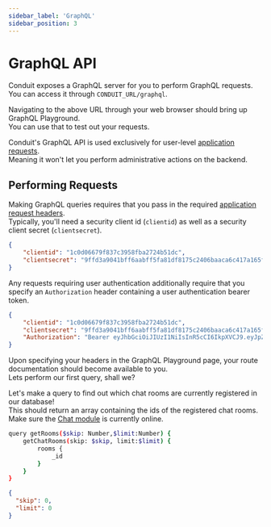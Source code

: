 ```yaml
---
sidebar_label: 'GraphQL'
sidebar_position: 3
---
```


# GraphQL API

Conduit exposes a GraphQL server for you to perform GraphQL requests.<br />
You can access it through `CONDUIT_URL/graphql`.

Navigating to the above URL through your web browser should bring up GraphQL Playground.<br />
You can use that to test out your requests.

Conduit's GraphQL API is used exclusively for user-level [application requests](router/router.mdx#request-types-app).<br />
Meaning it won't let you perform administrative actions on the backend.

## Performing Requests

Making GraphQL queries requires that you pass in the required [application request headers](./headers#headers-app).<br />
Typically, you'll need a security client id (`clientid`) as well as a security client secret (`clientsecret`).

``` json title="Basic Application Headers Example"
{
	"clientid": "1c0d06679f837c3958fba2724b51dc",
	"clientsecret": "9ffd3a9041bff6aabff5fa81df8175c2406baaca6c417a165f5b66a9ad1c1e4408bc4aad895126ddc0ee007332aacf842f63ebc68eddc304a902a3f8867e9902"
}
```

Any requests requiring user authentication additionally require that you specify an `Authorization` header containing a user authentication bearer token.<br />

``` json title="User Authentication Headers Example"
{
	"clientid": "1c0d06679f837c3958fba2724b51dc",
	"clientsecret": "9ffd3a9041bff6aabff5fa81df8175c2406baaca6c417a165f5b66a9ad1c1e4408bc4aad895126ddc0ee007332aacf842f63ebc68eddc304a902a3f8867e9902",
	"Authorization": "Bearer eyJhbGciOiJIUzI1NiIsInR5cCI6IkpXVCJ9.eyJpZCI6IjYyMzQ3MjMzYTQ5ODg4MGNkOWI4MDY5ZSIsImlhdCI6MTY0NzYwNDk5OCwiZXhwIjoxNzM0MDA0OTk4fQ.D_TsIaQlMimft4CXhCo_aOs0vk6opnClxM3aFtFF4Qc"
}
```

Upon specifying your headers in the GraphQL Playground page, your route documentation should become available to you.<br />
Lets perform our first query, shall we?

<!-- TODO CHANGE EXAMPLE, CHAT HAS AUTH DEP WHICH REQUIRES EMAIL ETC -->

Let's make a query to find out which chat rooms are currently registered in our database!<br />
This should return an array containing the ids of the registered chat rooms.<br />
Make sure the [Chat module](../modules/chat) is currently online.

``` bash title="Example Request"
query getRooms($skip: Number,$limit:Number) {
	getChatRooms(skip: $skip, limit:$limit) {
		rooms {
			_id
		}
	}
}
```

``` json title="Example Query Variables"
{
  "skip": 0,
  "limit": 0
}
```

<!-- TODO EXAMPLE RESULT -->
